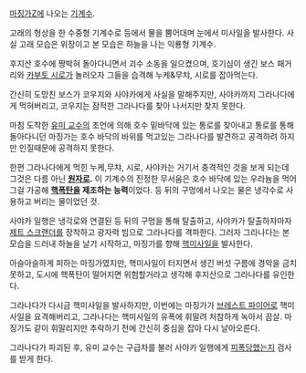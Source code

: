 [[마징가Z]]에 나오는 [[기계수]].

고래의 형상을 한 수중형 기계수로 등에서 물을 뿜어대며 눈에서 미사일을 발사한다. 사실 고래 모습은 위장이고 본 모습은 하늘을 나는 익룡형 기계수.

후지산 호수에 짱박혀 돌아다니면서 괴수 소동을 일으켰으며, 호기심이 생긴 보스 패거리와 [[카부토 시로]]가 놀러오자 그들을 습격해 누케&무챠, 시로를 잡아먹는다.

간신히 도망친 보스가 코우지와 사야카에게 사실을 말해주지만, 사야카까지 그라나다에게 먹혀버리고, 코우지는 잠적한 그라나다를 찾아 나서지만 찾지 못한다.

마침 도착한 [[유미 교수]]의 조언에 의해 호수 밑바닥에 있는 통로를 찾아내고 통로를 통해 돌아다니던 마징가는 호수 바닥의 바위를 먹고있는 그라나다를 발견하고 공격하려 하지만 인질때문에 공격하지 못한다.

한편 그라나다에게 먹힌 누케,무챠, 시로, 사야카는 거기서 충격적인 것을 보게 되는데 그것은 다름 아닌 '''[[원자로]].''' 이 기계수의 진정한 무서움은 호수 바닥에 있는 우라늄을 먹어 그걸 가공해 '''[[핵폭탄]]을 제조하는 능력'''이었다. 등 뒤의 구멍에서 나오는 물은 냉각수로 사용하고 버리는 물이었던 것.

사야카 일행은 냉각로와 연결된 등 뒤의 구멍을 통해 탈출하고, 사야카가 탈출하자마자 [[제트 스크랜더]]를 장착하고 광자력 빔으로 그라나다를 격파한다. 그러자 그라나다는 본 모습을 드러내 하늘을 날기 시작하고, 마징가를 향해 [[핵미사일]]을 발사한다.

아슬아슬하게 피하는 마징가였지만, 핵미사일이 터지면서 생긴 버섯 구름에 경악을 금치 못하고, 도시에 핵폭탄이 떨어지면 위험할거라고 생각해 후지산으로 그라나다를 유인한다.

그라나다가 다시금 핵미사일을 발사하지만, 이번에는 마징가가 [[브레스트 파이어]]로 핵미사일을 요격해버리고, 그라나다는 핵미사일의 유폭에 휘말려 처참하게 녹아서 끔살. 마징가도 같이 휘말리지만 추락하기 전에 간신히 중심을 잡아 다시 날아오른다.

그라나다가 파괴된 후, 유미 교수는 구급차를 불러 사야카 일행에게 [[피폭]]당했는지 검사를 받게 한다.

